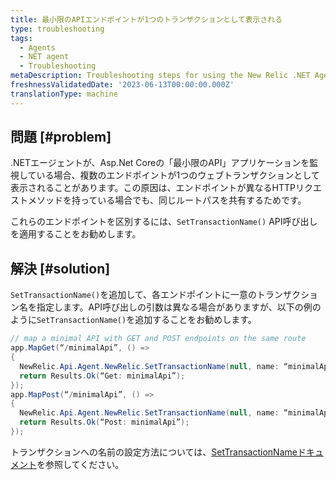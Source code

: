 ```yaml
---
title: 最小限のAPIエンドポイントが1つのトランザクションとして表示される
type: troubleshooting
tags:
  - Agents
  - NET agent
  - Troubleshooting
metaDescription: Troubleshooting steps for using the New Relic .NET Agent in a Minimal APIs app with duplicate route paths but different HTTP request methods.
freshnessValidatedDate: '2023-06-13T00:00:00.000Z'
translationType: machine
---
```


## 問題 [#problem]

.NETエージェントが、Asp.Net Coreの「最小限のAPI」アプリケーションを監視している場合、複数のエンドポイントが1つのウェブトランザクションとして表示されることがあります。この原因は、エンドポイントが異なるHTTPリクエストメソッドを持っている場合でも、同じルートパスを共有するためです。

これらのエンドポイントを区別するには、`SetTransactionName()` API呼び出しを適用することをお勧めします。

## 解決 [#solution]

`SetTransactionName()`を追加して、各エンドポイントに一意のトランザクション名を指定します。API呼び出しの引数は異なる場合がありますが、以下の例のように`SetTransactionName()`を追加することをお勧めします。

```cs
// map a minimal API with GET and POST endpoints on the same route
app.MapGet(“/minimalApi”, () =>
{
  NewRelic.Api.Agent.NewRelic.SetTransactionName(null, name: “minimalApi/Get”);
  return Results.Ok(“Get: minimalApi”);
});
app.MapPost(“/minimalApi”, () =>
{
  NewRelic.Api.Agent.NewRelic.SetTransactionName(null, name: “minimalApi/Post”);
  return Results.Ok(“Post: minimalApi”);
});
```

トランザクションへの名前の設定方法については、[SetTransactionNameドキュメント](/docs/agents/net-agent/net-agent-api/settransactionname-net-agent-api)を参照してください。
